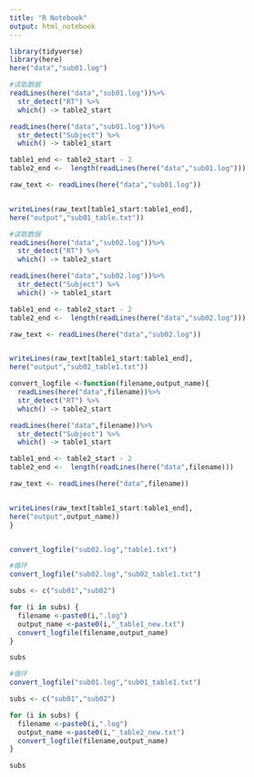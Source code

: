 ```yaml
---
title: "R Notebook"
output: html_notebook
---
```


```r
library(tidyverse)
library(here)
here("data","sub01.log")
```

```r
#读取数据
readLines(here("data","sub01.log"))%>%
  str_detect("RT") %>%
  which() -> table2_start

readLines(here("data","sub01.log"))%>%
  str_detect("Subject") %>%
  which() -> table1_start

table1_end <- table2_start - 2
table2_end <-  length(readLines(here("data","sub01.log")))

raw_text <- readLines(here("data","sub01.log"))


writeLines(raw_text[table1_start:table1_end],
here("output","sub01_table.txt"))
```

```r
#读取数据
readLines(here("data","sub02.log"))%>%
  str_detect("RT") %>%
  which() -> table2_start

readLines(here("data","sub02.log"))%>%
  str_detect("Subject") %>%
  which() -> table1_start

table1_end <- table2_start - 2
table2_end <-  length(readLines(here("data","sub02.log")))

raw_text <- readLines(here("data","sub02.log"))


writeLines(raw_text[table1_start:table1_end],
here("output","sub02_table1.txt"))

```


```r
convert_logfile <-function(filename,output_name){
  readLines(here("data",filename))%>%
  str_detect("RT") %>%
  which() -> table2_start

readLines(here("data",filename))%>%
  str_detect("Subject") %>%
  which() -> table1_start

table1_end <- table2_start - 2
table2_end <-  length(readLines(here("data",filename)))

raw_text <- readLines(here("data",filename))


writeLines(raw_text[table1_start:table1_end],
here("output",output_name))
}


convert_logfile("sub02.log","table1.txt")

```

```r
#循环
convert_logfile("sub02.log","sub02_table1.txt")

subs <- c("sub01","sub02")

for (i in subs) {
  filename <-paste0(i,".log")
  output_name <-paste0(i,"_table1_new.txt")
  convert_logfile(filename,output_name)
}

subs


```

```r
#循环
convert_logfile("sub01.log","sub01_table1.txt")

subs <- c("sub01","sub02")

for (i in subs) {
  filename <-paste0(i,".log")
  output_name <-paste0(i,"_table2_new.txt")
  convert_logfile(filename,output_name)
}

subs


```










